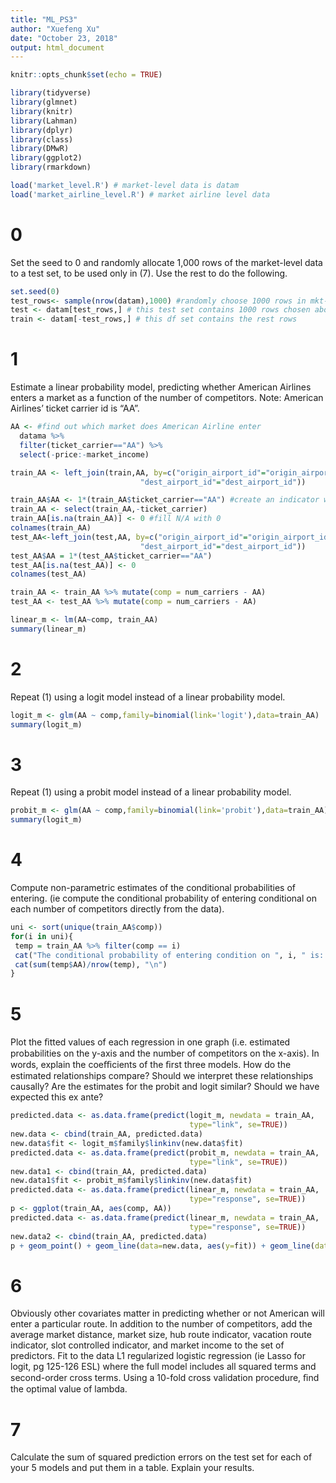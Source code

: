 ---
title: "ML_PS3"
author: "Xuefeng Xu"
date: "October 23, 2018"
output: html_document
---

```{r setup, include=FALSE}
knitr::opts_chunk$set(echo = TRUE)
```

```{r results='hide'}
library(tidyverse)
library(glmnet)
library(knitr)
library(Lahman)
library(dplyr)
library(class)
library(DMwR)
library(ggplot2)
library(rmarkdown)
```

```{r}
load('market_level.R') # market-level data is datam
load('market_airline_level.R') # market airline level data
```

# 0

Set the seed to 0 and randomly allocate 1,000 rows of the market-level data to a test set, to be used only in (7). Use the rest to do the following.

```{r}
set.seed(0)
test_rows<- sample(nrow(datam),1000) #randomly choose 1000 rows in mkt-level data
test <- datam[test_rows,] # this test set contains 1000 rows chosen above
train <- datam[-test_rows,] # this df set contains the rest rows

```

# 1

Estimate a linear probability model, predicting whether American Airlines enters a market as a function of the number of competitors. Note: American Airlines’ ticket carrier id is “AA”.


```{r}
AA <- #find out which market does American Airline enter
  datama %>%
  filter(ticket_carrier=="AA") %>%
  select(-price:-market_income)

train_AA <- left_join(train,AA, by=c("origin_airport_id"="origin_airport_id",
                             "dest_airport_id"="dest_airport_id"))

train_AA$AA <- 1*(train_AA$ticket_carrier=="AA") #create an indicator which equals to 1 if AA is in this mkt
train_AA <- select(train_AA,-ticket_carrier)
train_AA[is.na(train_AA)] <- 0 #fill N/A with 0
colnames(train_AA)
test_AA<-left_join(test,AA, by=c("origin_airport_id"="origin_airport_id",
                             "dest_airport_id"="dest_airport_id"))
test_AA$AA = 1*(test_AA$ticket_carrier=="AA")
test_AA[is.na(test_AA)] <- 0
colnames(test_AA)
```

```{r}
train_AA <- train_AA %>% mutate(comp = num_carriers - AA)
test_AA <- test_AA %>% mutate(comp = num_carriers - AA)

linear_m <- lm(AA~comp, train_AA)
summary(linear_m)
```

# 2

Repeat (1) using a logit model instead of a linear probability model.

```{r}
logit_m <- glm(AA ~ comp,family=binomial(link='logit'),data=train_AA)
summary(logit_m)
```

# 3

Repeat (1) using a probit model instead of a linear probability model.

```{r}
probit_m <- glm(AA ~ comp,family=binomial(link='probit'),data=train_AA)
summary(logit_m)
```

# 4

Compute non-parametric estimates of the conditional probabilities of entering. (ie compute the conditional probability of entering conditional on each number of competitors directly from the data).

```{r}
uni <- sort(unique(train_AA$comp))
for(i in uni){
 temp = train_AA %>% filter(comp == i)
 cat("The conditional probability of entering condition on ", i, " is: ")
 cat(sum(temp$AA)/nrow(temp), "\n")
}

```

# 5 

Plot the ﬁtted values of each regression in one graph (i.e. estimated probabilities on the y-axis and the number of competitors on the x-axis). In words, explain the coeﬃcients of the ﬁrst three models. How do the estimated relationships compare? Should we interpret these relationships causally? Are the estimates for the probit and logit similar? Should we have expected this ex ante?

```{r}
predicted.data <- as.data.frame(predict(logit_m, newdata = train_AA, 
                                        type="link", se=TRUE))
new.data <- cbind(train_AA, predicted.data)
new.data$fit <- logit_m$family$linkinv(new.data$fit)
predicted.data <- as.data.frame(predict(probit_m, newdata = train_AA, 
                                        type="link", se=TRUE))
new.data1 <- cbind(train_AA, predicted.data)
new.data1$fit <- probit_m$family$linkinv(new.data$fit)
predicted.data <- as.data.frame(predict(linear_m, newdata = train_AA, 
                                        type="response", se=TRUE))
p <- ggplot(train_AA, aes(comp, AA))
predicted.data <- as.data.frame(predict(linear_m, newdata = train_AA, 
                                        type="response", se=TRUE))
new.data2 <- cbind(train_AA, predicted.data)
p + geom_point() + geom_line(data=new.data, aes(y=fit)) + geom_line(data=new.data1, aes(y=fit)) + geom_line(data = new.data2, aes(y = fit, x= comp)) + ylim(0,1)
```

# 6 

Obviously other covariates matter in predicting whether or not American will enter a particular route. In addition to the number of competitors, add the average market distance, market size, hub route indicator, vacation route indicator, slot controlled indicator, and market income to the set of predictors. Fit to the data L1 regularized logistic regression (ie Lasso for logit, pg 125-126 ESL) where the full model includes all squared terms and second-order cross terms. Using a 10-fold cross validation procedure, ﬁnd the optimal value of lambda.

# 7 

Calculate the sum of squared prediction errors on the test set for each of your 5 models and put them in a table. Explain your results.

